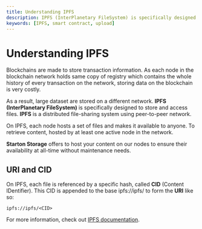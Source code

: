 ```yaml
---
title: Understanding IPFS
description: IPFS (InterPlanetary FileSystem) is specifically designed to store and access files. IPFS is a distributed file-sharing system using peer-to-peer network.
keywords: [IPFS, smart contract, upload]
---
```


# Understanding IPFS

Blockchains are made to store transaction information.
As each node in the blockchain network holds same copy of registry which contains the whole history of every transaction on the network, storing data on the blockchain is very costly.

As a result, large dataset are stored on a different network. **IPFS (InterPlanetary FileSystem)** is specifically designed to store and access files. **IPFS** is a distributed file-sharing system using peer-to-peer network.

On IPFS, each node hosts a set of files and makes it available to anyone.
To retrieve content, hosted by at least one active node in the network.

**Starton Storage** offers to host your content on our nodes to ensure their availability at all-time without maintenance needs.

## URI and CID

On IPFS, each file is referenced by a specific hash, called **CID** (Content IDentifier).
This CID is appended to the base ipfs://ipfs/ to form the **URI** like so: 

`ipfs://ipfs/<CID>`


For more information, check out [IPFS documentation](https://docs.ipfs.tech/).